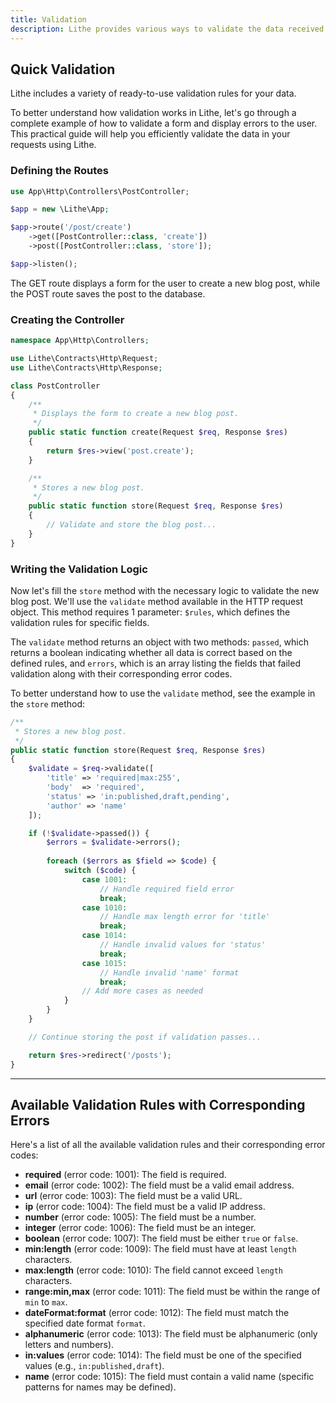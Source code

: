 ```yaml
---
title: Validation  
description: Lithe provides various ways to validate the data received by your application. Let's explore different methods available to ensure your data is correct before processing it.
---
```


## Quick Validation

Lithe includes a variety of ready-to-use validation rules for your data.

To better understand how validation works in Lithe, let's go through a complete example of how to validate a form and display errors to the user. This practical guide will help you efficiently validate the data in your requests using Lithe.

### Defining the Routes

```php
use App\Http\Controllers\PostController;

$app = new \Lithe\App;

$app->route('/post/create')
    ->get([PostController::class, 'create'])
    ->post([PostController::class, 'store']);

$app->listen(); 
```

The GET route displays a form for the user to create a new blog post, while the POST route saves the post to the database.

### Creating the Controller

```php
namespace App\Http\Controllers;

use Lithe\Contracts\Http\Request;
use Lithe\Contracts\Http\Response;

class PostController
{
    /**
     * Displays the form to create a new blog post.
     */
    public static function create(Request $req, Response $res)
    {
        return $res->view('post.create');
    }

    /**
     * Stores a new blog post.
     */
    public static function store(Request $req, Response $res)
    {
        // Validate and store the blog post...
    }
}
```

### Writing the Validation Logic

Now let's fill the `store` method with the necessary logic to validate the new blog post. We'll use the `validate` method available in the HTTP request object. This method requires 1 parameter: `$rules`, which defines the validation rules for specific fields.

The `validate` method returns an object with two methods: `passed`, which returns a boolean indicating whether all data is correct based on the defined rules, and `errors`, which is an array listing the fields that failed validation along with their corresponding error codes.

To better understand how to use the `validate` method, see the example in the `store` method:

```php
/**
 * Stores a new blog post.
 */
public static function store(Request $req, Response $res)
{
    $validate = $req->validate([
        'title' => 'required|max:255',
        'body'  => 'required',
        'status' => 'in:published,draft,pending',
        'author' => 'name'
    ]);

    if (!$validate->passed()) {
        $errors = $validate->errors();
        
        foreach ($errors as $field => $code) {
            switch ($code) {
                case 1001:
                    // Handle required field error
                    break;
                case 1010:
                    // Handle max length error for 'title'
                    break;
                case 1014:
                    // Handle invalid values for 'status'
                    break;
                case 1015:
                    // Handle invalid 'name' format
                    break;
                // Add more cases as needed
            }
        }
    }

    // Continue storing the post if validation passes...

    return $res->redirect('/posts');
}
```

---

## Available Validation Rules with Corresponding Errors

Here's a list of all the available validation rules and their corresponding error codes:

- **required** (error code: 1001): The field is required.
- **email** (error code: 1002): The field must be a valid email address.
- **url** (error code: 1003): The field must be a valid URL.
- **ip** (error code: 1004): The field must be a valid IP address.
- **number** (error code: 1005): The field must be a number.
- **integer** (error code: 1006): The field must be an integer.
- **boolean** (error code: 1007): The field must be either `true` or `false`.
- **min:length** (error code: 1009): The field must have at least `length` characters.
- **max:length** (error code: 1010): The field cannot exceed `length` characters.
- **range:min,max** (error code: 1011): The field must be within the range of `min` to `max`.
- **dateFormat:format** (error code: 1012): The field must match the specified date format `format`.
- **alphanumeric** (error code: 1013): The field must be alphanumeric (only letters and numbers).
- **in:values** (error code: 1014): The field must be one of the specified values (e.g., `in:published,draft`).
- **name** (error code: 1015): The field must contain a valid name (specific patterns for names may be defined).
